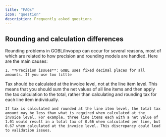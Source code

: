 ```yaml
---
title: "FAQs"
icon: "question"
description: Frequently asked questions
---
```


## Rounding and calculation differences

<AccordionGroup>
  <Accordion title="I am having rounding issues with my invoice, the totals expected do not match the totals calculated by Invopop">
    Rounding problems in GOBL/Invopop can occur for several reasons, most of which are related to how precision and rounding models are handled. Here are the main causes:

    1. **Precision issues**: GOBL uses fixed decimal places for all amounts. If you use too little 
  </Accordion>

  <Accordion title="How should tax be calculated on invoices: at the line item level or at the invoice level?">
    Tax should be calculated at the invoice level, not at the line item level. This means that you should sum the net values of all line items and then apply the tax calculation to the total, rather than calculating and rounding tax for each line item individually.

    If tax is calculated and rounded at the line item level, the total tax amount may be less than what is required when calculated at the invoice level. For example, three line items each with a net value of 1.01 would result in a total tax of 0.66 when calculated per line, but 0.67 when calculated at the invoice level. This discrepancy could lead to validation issues.
  </Accordion>

</AccordionGroup>
